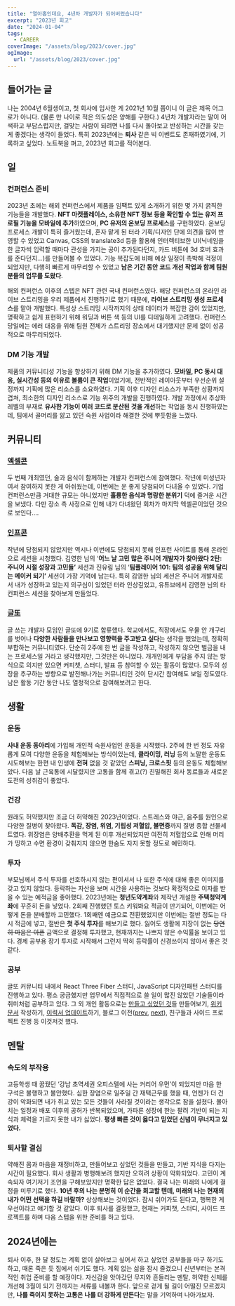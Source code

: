 ```yaml
---
title: "열아홉인데요, 4년차 개발자가 되어버렸습니다"
excerpt: "2023년 회고"
date: "2024-01-04"
tags:
  - CAREER
coverImage: "/assets/blog/2023/cover.jpg"
ogImage:
  url: "/assets/blog/2023/cover.jpg"
---
```


## 들어가는 글

나는 2004년 6월생이고, 첫 회사에 입사한 게 2021년 10월 쯤이니 이 글은 제목 어그로가 아니다. (물론 만 나이로 적은 의도성은 양해를 구한다.) 4년차 개발자라는 말이 어색하고 부담스럽지만, 걸맞는 사람이 되려면 나를 다시 돌아보고 반성하는 시간을 갖는 게 좋겠다는 생각이 들었다. 특히 2023년에는 **퇴사** 같은 빅 이벤트도 존재하였기에, 기록하고 싶었다. 노트북을 펴고, 2023년 회고를 적어본다.

## 일

### 컨퍼런스 준비

2023년 초에는 해외 컨퍼런스에서 제품을 임팩트 있게 소개하기 위한 몇 가지 굵직한 기능들을 개발했다. **NFT 마켓플레이스, 소유한 NFT 정보 등을 확인할 수 있는 유저 프로필 기능을 모바일에 추가**하였으며, **PC 유저의 온보딩 프로세스**를 구현하였다. 온보딩 프로세스 개발이 특히 즐거웠는데, 혼자 맡게 된 터라 기획/디자인 단에 의견을 많이 반영할 수 있었고 Canvas, CSS의 translate3d 등을 활용해 인터렉티브한 UI(닉네임을 한 글자씩 입력할 때마다 관성을 가지는 공이 추가된다던지, 카드 버튼에 3d 호버 효과를 준다던지…)를 만들어볼 수 있었다.
기능 복잡도에 비해 예상 일정이 촉박해 걱정이 되었지만, 다행히 빠르게 마무리할 수 있었고 **남은 기간 동안 코드 개선 작업과 함께 팀원 분들의 업무를 도왔다**.

해외 컨퍼런스 이후의 스텝은 NFT 관련 국내 컨퍼런스였다. 해당 컨퍼런스의 온라인 라이브 스트리밍을 우리 제품에서 진행하기로 했기 때문에, **라이브 스트리밍 생성 프로세스**를 맡아 개발했다. 특성상 스트리밍 시작까지의 상태 데이터가 복잡한 감이 있었지만, 명확하고 쉽게 표현하기 위해 워딩과 버튼 색 등의 UI를 디테일하게 고려했다. 컨퍼런스 당일에는 에러 대응을 위해 팀원 전체가 스트리밍 장소에서 대기했지만 문제 없이 성공적으로 마무리되었다.

### DM 기능 개발

제품의 커뮤니티성 기능을 향상하기 위해 DM 기능을 추가하였다. **모바일, PC 동시 대응, 실시간성 등의 이유로 볼륨이 큰 작업**이었기에, 전반적인 레이아웃부터 우선순위 설정까지 기획에 많은 리소스를 소요하였다. 기획 이후 디자인 리소스가 부족한 상황까지 겹쳐, 최소한의 디자인 리소스로 기능 위주의 개발을 진행하였다. 개발 과정에서 추상화 레벨의 부재로 **유사한 기능이 여러 코드로 분산된 것을 개선**하는 작업을 동시 진행하였는데, 팀에서 골머리를 앓고 있던 숙원 사업이라 해결한 것에 뿌듯함을 느꼈다.

## 커뮤니티

### [엑셀콘](https://excelcon.day/)

두 번째 개최였던, 술과 음식이 함께하는 개발자 컨퍼런스에 참여했다. 작년에 미성년자여서 참여하지 못한 게 아쉬웠는데, 이번에는 운 좋게 당첨되어 다녀올 수 있었다. 기업 컨퍼런스만큼 거대한 규모는 아니었지만 **훌륭한 음식과 명랑한 분위기** 덕에 즐거운 시간을 보냈다. 다만 장소 측 사정으로 인해 내가 다녀왔던 회차가 마지막 엑셀콘이었던 것으로 보인다….

### [인프콘](https://www.inflearn.com/conf/infcon-2023)

작년에 당첨되지 않았지만 역시나 이번에도 당첨되지 못해 인프런 사이트를 통해 온라인으로 세션을 시청했다. 김영한 님의 ‘**어느 날 고민 많은 주니어 개발자가 찾아왔다 2탄: 주니어 시절 성장과 고민들’** 세션과 진유림 님의 ‘**팀플레이어 101: 팀의 성공을 위해 달리는 메이커 되기’** 세션이 가장 기억에 남는다. 특히 김영한 님의 세션은 주니어 개발자로서 내가 성장하고 있는지 의구심이 있었던 터라 인상깊었고, 유튜브에서 김영한 님의 타 컨퍼런스 세션을 찾아보게 만들었다.

### [글또](https://www.notion.so/ac5b18a482fb4df497d4e8257ad4d516?pvs=21)

글 쓰는 개발자 모임인 글또에 9기로 합류했다. 학교에서도, 직장에서도 우물 안 개구리를 벗어나 **다양한 사람들을 만나보고 영향력을 주고받고 싶다**는 생각을 했었는데, 정확히 부합하는 커뮤니티였다. 단순히 2주에 한 번 글을 작성하고, 작성하지 않으면 벌금을 내는 프로세스일 거라고 생각했지만, 그것만은 아니었다. 개개인에게 부담을 주지 않는 방식으로 의지만 있으면 커피챗, 스터디, 발표 등 참여할 수 있는 활동이 많았다. 모두의 성장을 추구하는 방향으로 발전해나가는 커뮤니티인 것이 단시간 참여해도 보일 정도였다. 남은 활동 기간 동안 나도 열정적으로 참여해보려고 한다.

## 생활

### 운동

**사내 운동 동아리**에 가입해 개인적 숙원사업인 운동을 시작했다. 2주에 한 번 정도 자유롭게 모여 다양한 운동을 체험해보는 방식이었는데, **클라이밍, 러닝** 등의 노말한 운동도 시도해보는 한편 내 인생에 **전혀** 없을 것 같았던 **스피닝, 크로스핏** 등의 운동도 체험해보았다. 다음 날 근육통에 시달렸지만 고통을 함께 겪고(?) 친밀해진 회사 동료들과 새로운 도전의 성취감이 좋았다.

### 건강

원래도 허약했지만 조금 더 허약해진 2023년이었다. 스트레스와 야근, 음주를 원인으로 다양한 질병이 찾아왔다. **독감, 장염, 위염, 기립성 저혈압, 불면증**까지 질병 종합 선물세트였다. 위장염은 양배추환을 먹게 된 이후 개선되었지만 여전히 저혈압으로 인해 머리가 띵하고 수면 환경이 갖춰지지 않으면 한숨도 자지 못할 정도로 예민하다.

### 투자

부모님께서 주식 투자를 선호하시지 않는 편이셔서 나 또한 주식에 대해 좋은 이미지를 갖고 있지 않았다. 등락하는 자산을 보며 시간을 사용하는 것보다 확정적으로 이자를 받을 수 있는 예적금을 좋아했다. 2023년에는 **청년도약계좌**와 제작년 개설한 **주택청약계좌**에 꾸준히 돈을 넣었다. 2회째 진행했던 토스 키워봐요 적금이 만기되어, 이번에는 어떻게 돈을 분배할까 고민했다. 1회째엔 예금으로 전환했었지만 이번에는 절반 정도는 다시 적금에 넣고, 절반은 **첫 주식 투자**를 해보기로 했다. 잃어도 생활에 지장이 없는 ~~당연히 마음은 아픈~~ 금액으로 결정해 투자했고, 현재까지는 나쁘지 않은 수익률을 보이고 있다. 경제 공부용 장기 투자로 시작해서 그런지 딱히 등락률이 신경쓰이지 않아서 좋은 것 같다.

### 공부

글또 커뮤니티 내에서 React Three Fiber 스터디, JavaScript 디자인패턴 스터디를 진행하고 있다. 평소 궁금했지만 업무에서 직접적으로 쓸 일이 많진 않았던 기술들이라 취미처럼 공부하고 있다. 그 외 개인 활동으로는 [만들고 싶었던 것](https://zerosum.vercel.app/thug-life-cam)들 만들어보기, [위키 문서](https://github.com/mkitwave/zero-waste) 작성하기, [이력서 업데이트](https://zerolog.vercel.app/resume)하기, 블로그 이전([prev](https://github.com/mkitwave/6h15m.github.io), [next](https://github.com/mkitwave/zero-log)), 친구들과 사이드 프로젝트 진행 등 이것저것 했다.

## 멘탈

### 속도의 부작용

고등학생 때 꿈꿨던 ‘강남 초역세권 오피스텔에 사는 커리어 우먼’이 되었지만 마음 한 구석은 불행하고 불안했다. 심한 장염으로 일주일 간 재택근무를 했을 때, 언젠가 더 건강이 악화되면 내가 쥐고 있는 모든 것들이 사라질 것이라는 생각으로 잠을 설쳤다. 몰아치는 일정과 배포 이후의 공허가 반복되었으며, 가파른 성장에 한눈 팔려 기반이 되는 지식과 체력을 기르지 못한 내가 싫었다. **평생 빠른 것이 옳다고 믿었던 신념이 무너지고 있었다.**

### 퇴사할 결심

약해진 몸과 마음을 재정비하고, 만들어보고 싶었던 것들을 만들고, 기반 지식을 다지는 시간이 필요했다. 회사 생활과 병행해보려 했지만 오히려 상황이 악화되었다. 고민이 계속되자 여기저기 조언을 구해보았지만 명확한 답은 없었다. 결국 나는 미래의 나에게 결정을 미루기로 했다. **10년 후의 나는 분명히 이 순간을 회고할 텐데, 미래의 나는 현재의 내가 어떤 선택을 하길 바랄까?** 상상해보는 것이었다. 잠시 쉬어가도 된다고, 행복한 게 우선이라고 얘기할 것 같았다. 이후 퇴사를 결정했고, 현재는 커피챗, 스터디, 사이드 프로젝트를 하며 다음 스텝을 위한 준비를 하고 있다.

## 2024년에는

퇴사 이후, 한 달 정도는 계획 없이 살아보고 싶어서 하고 싶었던 공부들을 마구 하기도 하고, 때론 죽은 듯 집에서 쉬기도 했다. 계획 없는 삶을 잠시 즐겼으니 신년부터는 본격적인 취업 준비를 할 예정이다. 자신감을 앗아갔던 무지와 흔들리는 멘탈, 허약한 신체를 개선해 3월이 되기 전까지는 서류를 내볼까 한다. 앞으로 걷게 될 길이 어떨진 모르겠지만, **나를 죽이지 못하는 고통은 나를 더 강하게 만든다**는 말을 기억하며 나아가보자.

